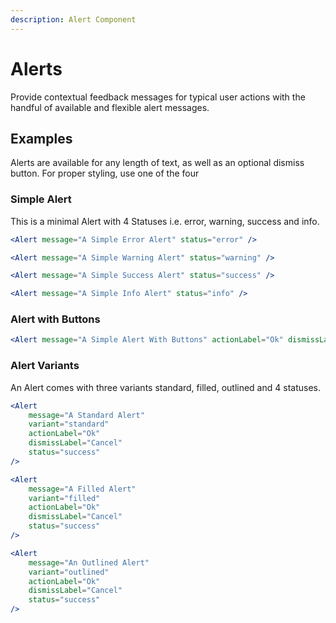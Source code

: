 ```yaml
---
description: Alert Component
---
```



# Alerts

Provide contextual feedback messages for typical user actions with the handful of available and flexible alert messages.

## Examples

Alerts are available for any length of text, as well as an optional dismiss button. For proper styling, use one of the four

### Simple Alert

This is a minimal Alert with 4 Statuses i.e. error, warning, success and info.

<DisplayExample>

<Alert message="A Simple Error Alert" status="error" />

<Spacer />

<Alert message="A Simple Waring Alert" status="warning" />

<Spacer />
<Alert message="A Simple Success Alert" status="success" />

<Spacer />
<Alert message="A Simple Info Alert" status="info" />

</DisplayExample>

```jsx
<Alert message="A Simple Error Alert" status="error" />

<Alert message="A Simple Warning Alert" status="warning" />

<Alert message="A Simple Success Alert" status="success" />

<Alert message="A Simple Info Alert" status="info" />
```

### Alert with Buttons

<DisplayExample>

<Alert message="A Simple Error Alert" actionLabel="Ok" dismissLabel="Cancel" status="error" />

</DisplayExample>

```jsx
<Alert message="A Simple Alert With Buttons" actionLabel="Ok" dismissLabel="Cancel" status="error" />
```

### Alert Variants

An Alert comes with three variants standard, filled, outlined and 4 statuses.

<DisplayExample>

<Alert message="An Standard Alert" variant="standard" actionLabel="Ok" dismissLabel="Cancel" status="success" />
<Spacer />
<Alert message="A Filled Alert" variant="filled" actionLabel="Ok" dismissLabel="Cancel" status="success" />
<Spacer />
<Alert message="An Outlined Alert" variant="outlined" actionLabel="Ok" dismissLabel="Cancel" status="success" />

</DisplayExample>

```jsx
<Alert
    message="A Standard Alert"
    variant="standard"
    actionLabel="Ok"
    dismissLabel="Cancel"
    status="success"
/>

<Alert
    message="A Filled Alert"
    variant="filled"
    actionLabel="Ok"
    dismissLabel="Cancel"
    status="success"
/>

<Alert
    message="An Outlined Alert"
    variant="outlined"
    actionLabel="Ok"
    dismissLabel="Cancel"
    status="success"
/>
```
